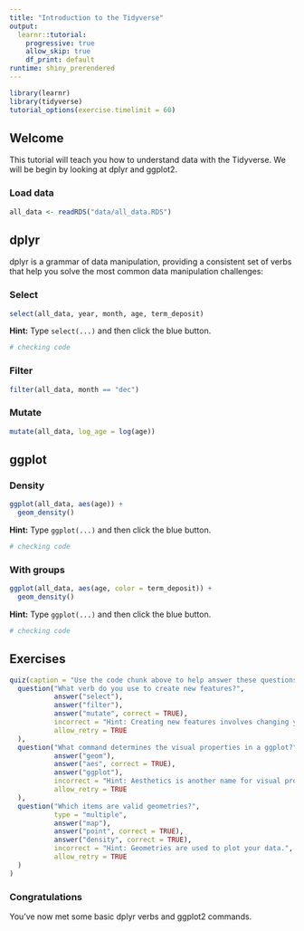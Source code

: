 ```yaml
---
title: "Introduction to the Tidyverse"
output: 
  learnr::tutorial:
    progressive: true
    allow_skip: true
    df_print: default
runtime: shiny_prerendered
---
```


```r
library(learnr)
library(tidyverse)
tutorial_options(exercise.timelimit = 60)
```

## Welcome

This tutorial will teach you how to understand data with the Tidyverse. We will be begin by looking at dplyr and ggplot2.

### Load data

```r
all_data <- readRDS("data/all_data.RDS")
```

## dplyr

dplyr is a grammar of data manipulation, providing a consistent set of verbs that help you solve the most common data manipulation challenges:

### Select

```r
select(all_data, year, month, age, term_deposit)
```

<div id="mpg-hint">
**Hint:** Type `select(...)` and then click the blue button.
</div>

```r
# checking code
```

### Filter

```r
filter(all_data, month == "dec")
```

### Mutate

```r
mutate(all_data, log_age = log(age))
```

## ggplot

### Density

```r
ggplot(all_data, aes(age)) +
  geom_density()
```

<div id="help-hint">
**Hint:** Type `ggplot(...)` and then click the blue button.
</div>

```r
# checking code
```

### With groups

```r
ggplot(all_data, aes(age, color = term_deposit)) +
  geom_density()
```

<div id="help-hint">
**Hint:** Type `ggplot(...)` and then click the blue button.
</div>

```r
# checking code
```

## Exercises

```r
quiz(caption = "Use the code chunk above to help answer these questions.",
  question("What verb do you use to create new features?",
           answer("select"), 
           answer("filter"),
           answer("mutate", correct = TRUE),
           incorrect = "Hint: Creating new features involves changing your data.", 
           allow_retry = TRUE
  ),
  question("What command determines the visual properties in a ggplot?",
           answer("geom"), 
           answer("aes", correct = TRUE),
           answer("ggplot"),
           incorrect = "Hint: Aesthetics is another name for visual properties.", 
           allow_retry = TRUE
  ),
  question("Which items are valid geometries?",
           type = "multiple",
           answer("map"), 
           answer("point", correct = TRUE),
           answer("density", correct = TRUE),
           incorrect = "Hint: Geometries are used to plot your data.", 
           allow_retry = TRUE
  )
)
```

### Congratulations

You've now met some basic dplyr verbs and ggplot2 commands.